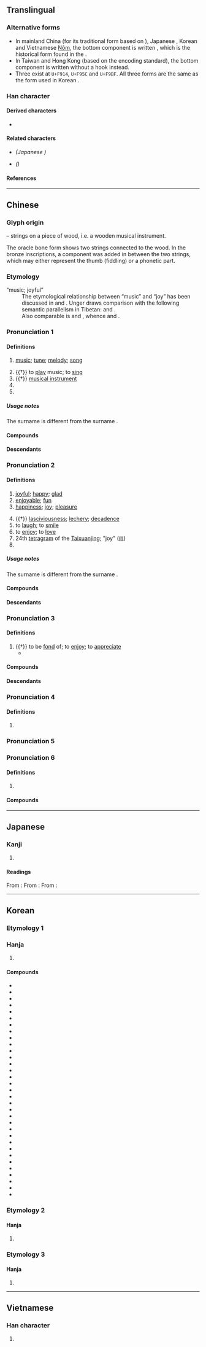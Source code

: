{{also|乐|楽}}
{{character info/new}}
{{character info/new|codepoint=0xF914}}
{{character info/new|codepoint=0xF95C}}
{{character info/new|codepoint=0xF9BF}}
==Translingual==
{{Han simplified forms|樂|楽|乐}}

===Alternative forms===
* In mainland China (for its traditional form based on {{w|Xin Zixing}} {{w2|zh|新字形}}), Japanese {{w|kanji}}, Korean {{w|hanja}} and Vietnamese [[Nôm]], the bottom component is written {{l|mul|木}}, which is the historical form found in the {{w|Kangxi dictionary}}.
* In Taiwan and Hong Kong (based on the {{w|Big5}} encoding standard), the bottom component is written {{l|mul|朩}} without a hook instead.
* Three {{w|CJK Compatibility Ideographs|CJK compatibility ideographs}} exist at <code>U+F914</code>, <code>U+F95C</code> and <code>U+F9BF</code>. All three forms are the same as the form used in Korean {{w|hanja}}.

===Han character===
{{Han char|rn=75|rad=木|as=11|sn=15|four=22904|canj=VID|ids=⿱⿲幺白幺木(GHJKV),⿱⿲幺白幺⿻十八(T)}}

====Derived characters====
* {{l|mul|[[𭀅]], [[𠘙]], [[嚛]]([[𪠸]]), [[㜰]], [[𡾒]], [[㦡]], [[擽]]([[𭢫]]/[[㧰]]), [[濼]]([[泺]]), [[𤢴]], [[𣋵]], [[䑈]], [[櫟]]([[檪]]/[[栎]]), [[爍]]([[𭶒]]/[[烁]]), [[瓅]]([[𬍛]]), [[皪]], [[䁻]]([[䀥]]), [[礫]]([[䃯]]/[[砾]]), [[𥽗]], [[纅]], [[𦘈]], [[𧔉]], [[觻]], [[𧭥]], [[䟏]], [[躒]]([[跞]]), [[轢]]([[𮝩]]/[[轹]]), [[䤕]], [[鑠]]([[𮣏]]/[[铄]]), [[𩟧]], [[𩧂]], [[鱳]], [[𫿾]], [[𪇱]], [[藥]]([[薬]]/[[𣛙]]), [[𤻲]]([[𬏤]])}}

====Related characters====
* {{l|mul|[[楽]]}} ''(Japanese {{w|shinjitai}})''
* {{l|mul|[[乐]]}} ''({{w|Simplified Chinese}})''

====References====
{{Han ref|kx=0548.200|dkj=15399|dj=0936.060|hdz=21280.160|uh=6A02}}
{{Han ref|uh=F914}}
{{Han ref|uh=F95C}}
{{Han ref|uh=F9BF}}

----

==Chinese==
{{zh-forms|s=乐|alt=楽}}
{{zh-wp|zh|yue}}

===Glyph origin===
{{Han etym}}
{{Han compound|糸|木|ls=ic|t1=string|t2=wood}} – strings on a piece of wood, i.e. a wooden musical instrument.

The oracle bone form shows two strings connected to the wood. In the bronze inscriptions, a {{och-l|白}} component was added in between the two strings, which may either represent the thumb (fiddling) or a phonetic part.

===Etymology===
; “music; joyful”
: The etymological relationship between “music” and “joy” has been discussed in {{zh-ref|Wulff (1935)}} and {{zh-ref|Unger (1983)}}. Unger draws comparison with the following semantic parallelism in Tibetan: {{m|bo|རོལ་མོ||music}} and {{m|bo|རོལ||to enjoy; to amuse oneself; to play}}.
: Also comparable is {{cog|mkh-mkm|leṅa||to play}} and {{m|mkh-mkm|bhleṅa||(playing) music}}, whence {{cog|th|เล่น||to play}} and {{m|th|เพลง||music}}.

===Pronunciation 1===
{{zh-pron
|m=yuè
|m-s=
|c=ngok6
|c-t=
|g=
|h=pfs=ngo̍k;gd=ngog6
|j=
|mb=ngà
|md=ngŏk
|mn=ga̍k
|mn-t=ghaoh8/ngaoh8
|w=5hhiaq,5ngoq
|w_note=5hhiaq - “music”; 5ngoq - only in the placename {{zh-l|*樂清}} in Zhejiang
|x=
|mc=2
|oc=4,3
|ma=y
|cat=n,v,pn
}}

====Definitions====
{{zh-hanzi}}

# [[music]]; [[tune]]; [[melody]]; [[song]]
#: {{zh-x|音樂|music}}
# {{†}} to [[play]] music; to [[sing]]
# {{†}} [[musical instrument]]
# {{zh-abbrev|樂經|''{{w|Classic of Music}}''}}
# {{surname|zh}}

=====Usage notes=====
The surname {{zh-l|樂|tr=[[yuè]]}} is different from the surname {{zh-l|樂|tr=[[lè]]}}.

====Compounds====
{{zh-der|交響樂|交響樂團|仙樂|佛教音樂|作樂|俗樂|六樂|凱樂|制禮作樂|南樂|古典音樂|古樂|合成樂器|吹奏樂器|吹樂器|和聲樂器|哀樂|唐樂|器樂|噪音音樂|國家音樂廳|國樂|國民樂派音樂|夏威夷音樂|夔龍禮樂|天樂|奏樂|女樂|子卯不樂|宗教音樂|室內樂|家樂|小山樂府|底下奏樂|弦樂|弦樂器|心靈音樂|悅樂|愷樂|房中樂|打擊樂|打擊樂器|拉丁美洲音樂|搖擺樂|搖滾樂|撥弦樂器|擦弦樂器|散樂|敲擊樂器|敲擊音樂|文樂傀儡|新爵士樂|朝歌暮樂|木管樂器|樂人|樂句|樂史|樂品|樂器|樂團|樂壇|樂婦|樂工|樂師|樂床|樂府|樂府指迷|樂府詩|樂府詩集|樂府雜錄|樂式|樂律|樂戶|樂探|樂曲|樂棚|樂歌|樂正|樂毅|樂毅論|樂池|樂理|樂籍|樂素|樂經|樂翁|樂聖|樂聲|樂舞|樂記|樂語|樂論|樂譜|樂迷|樂部|樂隊|樂音|樂章|標題音樂|歌樂|民俗音樂|民族樂器|民族樂隊|民族音樂|氣鳴樂器|浪漫樂派|清商樂|清樂|潮樂|熱門音樂|燕樂|燕樂二十八調|燕樂半字譜|燕樂考源|爵士樂|獨樂樂|破陣樂|禮壞樂崩|禮壞樂缺|禮崩樂壞|禮廢樂崩|禮樂|禮樂崩壞|禮樂為鉤|秦王破陣樂|移調樂器|管弦樂|管弦樂團|管樂|管樂器|管樂隊|簧樂器|粗樂|細樂|絕對音樂|絲竹樂|網路音樂廳|聆樂|聖樂|聲樂|背景音樂|胡樂|能樂|膜鳴樂器|舉酒作樂|舞樂|衣冠禮樂|西樂|西海岸爵士樂|西班牙音樂|詩書禮樂|軍樂|軍樂隊|輕音樂|鄉村音樂|配樂|鈞天廣樂|鈞天樂|銅管樂器|銅管樂隊|鍵盤樂器|雅樂|電子音樂|電樂器|電腦音樂|靡靡之樂|音樂|音樂劇|音樂卡|音樂圖書館|音樂家|音樂廳|音樂會|音樂治療|音樂片|音樂盒|音樂站|音樂節|音樂臺|音樂鋸|音樂電鈴|韶樂|黑人音樂|鼓吹樂|鼓樂|鼓樂喧天|樂清|樂勝}}

====Descendants====
{{CJKV||s=楽|がく|악|ngạc}}

===Pronunciation 2===
{{zh-pron
|m=lè
|c=lok6
|h=pfs=lo̍k;gd=log6
|md=lŏk
|mn=lo̍k
|mn-t=lag8
|w=5loq
|mc=3
|oc=2,2
|cat=a,n,v,pn
}}

====Definitions====
{{zh-hanzi}}

# [[joyful]]; [[happy]]; [[glad]]
# [[enjoyable]]; [[fun]]
# [[happiness]]; [[joy]]; [[pleasure]]
#: {{zh-x|樂{lè}趣|delight; pleasure}}
# {{†}} [[lasciviousness]]; [[lechery]]; [[decadence]]
# to [[laugh]]; to [[smile]]
# to [[enjoy]]; to [[love]]
# 24th [[tetragram]] of the [[Taixuanjing]]; "joy" ([[𝌝]])
# {{surname|zh}}

=====Usage notes=====
The surname {{zh-l|樂|tr=[[lè]]}} is different from the surname {{zh-l|樂|tr=[[yuè]]}}.

====Compounds====
{{zh-der|三樂|不亦樂乎|不樂|不樂觀|于飛之樂|享樂|享樂主義|伯樂|伯樂一顧|何樂不為|佚樂|作樂|俱樂部|假樂|傻樂|優樂|先憂後樂|兒童樂園|其樂不窮|其樂無比|其樂無窮|其樂融融|利樂|利樂包|刮刮樂|助人為樂|博樂|及時行樂|取樂|可共患難不可共安樂|可樂|可與共患難，不可與共樂|吃喝玩樂|同樂|同樂會|君子三樂|和樂|咍樂|哀樂|喜怒哀樂|喜聞樂見|大家樂|天倫之樂|天樂|好善樂施|好施樂善|娛樂|娛樂場所|娛樂片|娛樂稅|媽媽樂|安和樂利|安土樂業|安堵樂業|安家樂業|安居樂業|安樂|安樂世界|安樂公主|安樂國|安樂椅|安樂死|安樂窩|安貧樂賤|安貧樂道|安身樂業|宴樂|富強康樂|寓教於樂|尋樂|尋歡作樂|平樂|幸災樂禍|幾家歡樂幾家愁|康樂|康樂活動|快樂|快樂丸|快樂主義|忽忽不樂|怏怏不樂|怡然自樂|悒悒不樂|悶悶不樂|愛心刮刮樂|慘然不樂|找樂子|曲肱之樂|朝歡暮樂|村天樂|森林遊樂區|極樂|極樂世界|極樂鳥|樂不可支|樂不可極|樂不可言|樂不思蜀|樂事|樂以忘憂|樂兒|樂利|樂呵|樂呵呵|樂和|樂善|樂善不倦|樂善好施|樂善好義|樂嘻嘻|樂國|樂園|樂土|樂在其中|樂境|樂天|樂天安命|樂天派|樂天知命|樂子|樂子館|樂得|樂意|樂戶|樂捐|樂施|樂昌分破鏡|樂昌破鏡|樂易|樂普|樂業|樂業安居|樂極則悲|樂極忘形|樂極悲來|樂極悲生|樂極生悲|樂樂陶陶|樂此不倦|樂此不疲|樂歲|樂浪|樂滋滋|樂禍|樂禍幸災|樂紋兒|樂群|樂而不淫|樂而不荒|樂而忘憂|樂而忘歸|樂而忘返|樂育|樂處|樂融融|樂觀|樂觀主義|樂觀其成|樂觀進取|樂託|樂貧甘賤|樂趣|樂輸|樂透|樂遊原|樂道|樂陶陶|欣然自樂|歌舞作樂|歡樂|永樂|永樂大典|永樂宮|永樂窯|永樂錢|泌水樂飢|泰極還生否，樂處又逢悲|津津樂道|為善最樂|燕樂|狄斯奈樂園|狄斯耐樂園|玩樂|甘貧樂道|生於憂患，死於安樂|白樂天|百樂|知命樂天|知足常樂|知魚之樂|磨喝樂|耽樂|育樂|自得其樂|至樂|與民偕樂|與民同樂|般樂|芭樂|芭樂票|苦中作樂|苦樂|莎樂美|蓮花樂|行樂|行樂圖|衾枕之樂|西方極樂世界|豐樂|豐樂亭|財去身安樂|貧而樂道|買樂|賞心樂事|躬耕樂道|迪斯尼樂園|追歡取樂|逗樂|逢場作樂|進酒作樂|逸樂|遊樂|遊樂場|遊樂林|酣樂|長樂|長樂宮|長樂未央|隨緣樂助|電視遊樂器|風吹鴨蛋殼，財去人安樂|飲酒作樂|饒樂|高樂|鬱鬱不樂|魚樂|吉樂餅}}

====Descendants====
{{CJKV||s=楽|らく|락|k2=낙|lạc}}

===Pronunciation 3===
{{zh-pron
|m=lè,yào,1nb=standard in Mainland,2nb=standard in Taiwan,2nc=literary variant in Mainland
|c=ngaau6
|h=pfs=ngau
|md=ngâu
|mn=ngāu
|w=
|mc=1
|oc=3,1
|cat=v
}}

====Definitions====
{{zh-hanzi}}

# {{†}} to be [[fond]] of; to [[enjoy]]; to [[appreciate]]
#* {{zh-x|知{zhì} 者 樂{yào} 水，仁 者 樂{yào} 山。|The wise '''find pleasure''' in water; the virtuous '''find pleasure''' in hills.|ref=Analects}}

====Compounds====
{{zh-der|fold=1|三樂|仁者樂山|推賢樂善|損者三樂|敬業樂群|樂山樂水|樂道安貧|益者三樂|知者樂水}}

====Descendants====
{{CJKV||s=楽|ぎょう|j2=ごう|요}}

===Pronunciation 4===
{{zh-pron
|m=lào,lè,2nb=variant
|c=lok3
|cat=pn
}}

====Definitions====
{{zh-hanzi}}

# {{zh-used2|p}}
#: {{zh-x|樂{Lào}亭|{{w|Laoting County|Laoting}} (county of Hebei)}}
#: {{zh-x|樂{Lào}陵|{{w|Laoling}} (county-level city in Shandong)}}

===Pronunciation 5===
{{zh-see|療|v}}

===Pronunciation 6===
{{zh-pron
|m=luò
|c=lok6
|cat=
}}

====Definitions====
{{zh-hanzi}}

# {{zh-used2|c}}

====Compounds====
{{zh-der|fold=1|樂託:[[slack]]; [[unrestrained]]; [[desolate]]|樂樂|爆樂}}

{{zh-cat|Intermediate}}

----

==Japanese==
{{ja-kanji forms|楽|樂}}

===Kanji===
{{ja-kanji|grade=n|rs=木11|shin=楽}}

# {{ja-kyujitai spelling of|楽}}

====Readings====
From {{w|Middle Chinese}} {{ltc-l|樂|id=1}}:
{{ja-readings
|goon=ぎょう<げう
|kanon=ごう<がう
|kun=この-む
}}
From {{w|Middle Chinese}} {{ltc-l|樂|id=2|[[music]], [[sing]]ing}}:
{{ja-readings
|goon=がく
|kanon=がく
|kun=かな-でる
}}
From {{w|Middle Chinese}} {{ltc-l|樂|id=3|[[comfort]], [[ease]]}}:
{{ja-readings
|goon=らく
|kanon=らく
|kanyoon=ろう<らう
|kun=たの-し.い, たのしみ-, たの-しむ
|nanori=ささ, もと, よし
}}

----

==Korean==

===Etymology 1===

===Hanja===
{{ko-hanja|노래|악}}

# {{hanja form of|악|[[music]]; [[tune]]; [[melody]]; [[song]]}}

====Compounds====
{{der-top3|Compounds}}
* {{ko-l|음악|音樂|[[music]]}}
* {{ko-l|악본|樂本}}
* {{ko-l|악리|樂理}}
* {{ko-l|악기|樂器}}
* {{ko-l|악단|樂團}}
* {{ko-l|악사|樂士}}
* {{ko-l|악인|樂人}}
* {{ko-l|악작|樂作}}
* {{ko-l|악장|樂匠}}
* {{ko-l|악전|樂典}}
* {{ko-l|악자|樂子}}
* {{ko-l|악구|樂句}}
* {{ko-l|악극|樂劇}}
* {{ko-l|악공|樂工}}
* {{ko-l|악궁|樂弓}}
* {{ko-l|악식|樂式}}
* {{ko-l|악가|樂歌}}
* {{ko-l|악곡|樂曲}}
* {{ko-l|악단|樂段}}
* {{ko-l|악랑|樂浪}}
* {{ko-l|악상|樂想}}
* {{ko-l|악생|樂生}}
* {{ko-l|악서|樂書}}
* {{ko-l|악수|樂手}}
* {{ko-l|악재|樂才}}
* {{ko-l|악지|樂止}}
* {{ko-l|악파|樂派}}
* {{ko-l|악호|樂戶}}
* {{ko-l|악계|樂界}}
* {{ko-l|악기|樂記}}
* {{ko-l|악음|樂音}}
* {{ko-l|악절|樂節}}
* {{ko-l|악조|樂調}}

{{der-bottom}}

===Etymology 2===

====Hanja====
{{ko-hanja|즐기다|즐길|락||낙}}

# {{hanja form of|[[락]]/[[낙]]|to [[enjoy]]; [[happiness]]; [[pleasure]]}}

===Etymology 3===

====Hanja====
{{ko-hanja|좋아하다|좋아할|요}}

# {{hanja form of|요|to be [[fond]] of; [[like]]}}

----

==Vietnamese==

===Han character===
{{vi-hantu|[[lạc]], [[nhạc]]|rs=木11}}

# {{rfdef|vi|sort=木11}}